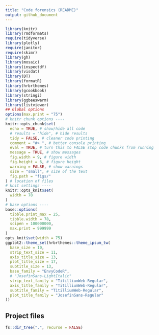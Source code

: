 ```yaml
---
title: "Code forensics (README)"
output: github_document
---
```


```r
library(knitr)
library(rmdformats)
require(tidyverse)
library(plotly)
require(janitor)
require(skimr)
library(gh)
library(mosaic)
library(inspectdf)
library(visdat)
library(DT)
library(formatR)
library(hrbrthemes)
library(gcookbook)
library(stringi)
library(ggbeeswarm)
library(listviewer)
## Global options
options(max.print = "75")
# knitr chunk options ----
knitr::opts_chunk$set(
  echo = TRUE, # show/hide all code
  # results = "hide", # hide results
  tidy = FALSE, # cleaner code printing
  comment = "#> ", # better console printing
  eval = TRUE, # turn this to FALSE stop code chunks from running
  message = TRUE, # show messages
  fig.width = 9, # figure width
  fig.height = 6, # figure height
  warning = FALSE, # show warnings
  size = "small", # size of the text
  fig.path = "figs/"
) # location of files
# knit settings ----
knitr::opts_knit$set(
  width = 78
)
# base options ----
base::options(
  tibble.print_max = 25,
  tibble.width = 78,
  scipen = 100000000,
  max.print = 999999
)
opts_knit$set(width = 75)
ggplot2::theme_set(hrbrthemes::theme_ipsum_tw(
  base_size = 10,
  strip_text_size = 11,
  axis_title_size = 13,
  plot_title_size = 17,
  subtitle_size = 13,
  base_family = "EnvyCodeR",
  # "JosefinSans-LightItalic"
  strip_text_family = "TitilliumWeb-Regular",
  axis_title_family = "TitilliumWeb-Regular",
  subtitle_family = "TitilliumWeb-Regular",
  plot_title_family = "JosefinSans-Regular"
))
```

## Project files

```r
fs::dir_tree(".", recurse = FALSE)
```

